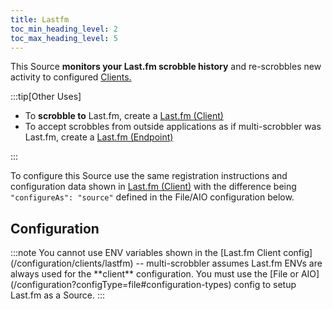 ```yaml
---
title: Lastfm
toc_min_heading_level: 2
toc_max_heading_level: 5
---
```



This Source **monitors your Last.fm scrobble history** and re-scrobbles new activity to configured [Clients.](/configuration/clients)

:::tip[Other Uses]

* To **scrobble to** Last.fm, create a [Last.fm (Client)](/configuration/clients/lastfm)
* To accept scrobbles from outside applications as if multi-scrobbler was Last.fm, create a [Last.fm (Endpoint)](/configuration/sources/lastfm-endpoint)

:::

To configure this Source use the same registration instructions and configuration data shown in [Last.fm (Client)](/configuration/clients/lastfm) with the difference being `"configureAs": "source"` defined in the File/AIO configuration below.

## Configuration

<Config config="LastfmSourceConfig" fileContent={LastfmConfig} name="lastfm">
:::note
        You cannot use ENV variables shown in the [Last.fm Client config](/configuration/clients/lastfm) -- multi-scrobbler assumes Last.fm ENVs are always used for the **client** configuration. You must use the [File or AIO](/configuration?configType=file#configuration-types) config to setup Last.fm as a Source.
:::
</Config>